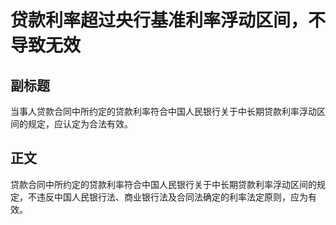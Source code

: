 # 贷款利率超过央行基准利率浮动区间，不导致无效
## 副标题
当事人贷款合同中所约定的贷款利率符合中国人民银行关于中长期贷款利率浮动区间的规定，应认定为合法有效。
## 正文
贷款合同中所约定的贷款利率符合中国人民银行关于中长期贷款利率浮动区间的规定，不违反中国人民银行法、商业银行法及合同法确定的利率法定原则，应为有效。